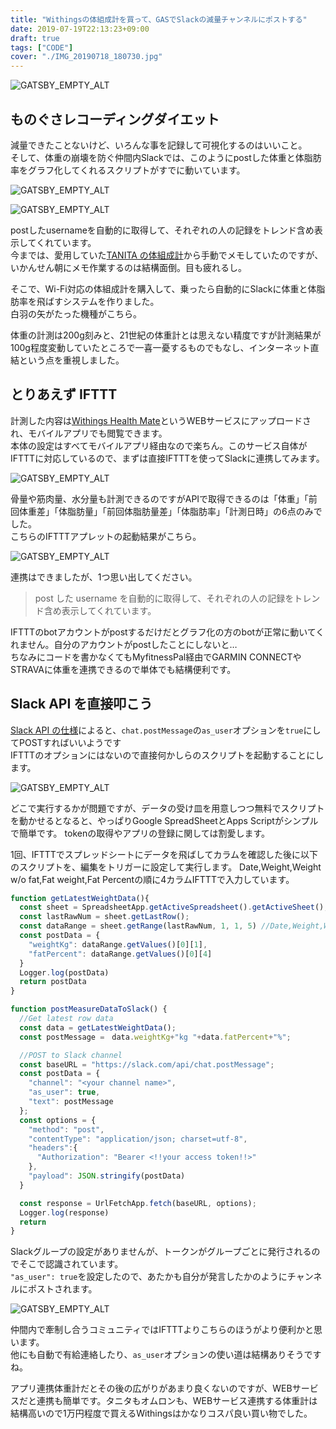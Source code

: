 ---
title: "Withingsの体組成計を買って、GASでSlackの減量チャンネルにポストする"
date: 2019-07-19T22:13:23+09:00
draft: true
tags: ["CODE"]
cover: "./IMG_20190718_180730.jpg"
---

![GATSBY_EMPTY_ALT](./IMG_20190718_180730.jpg)

## ものぐさレコーディングダイエット

減量できたことないけど、いろんな事を記録して可視化するのはいいこと。  
そして、体重の崩壊を防ぐ仲間内Slackでは、このようにpostした体重と体脂肪率をグラフ化してくれるスクリプトがすでに動いています。

![GATSBY_EMPTY_ALT](./weight.png)

![GATSBY_EMPTY_ALT](./fatpercentage.png)

postしたusernameを自動的に取得して、それぞれの人の記録をトレンド含め表示してくれています。  
今までは、愛用していた[TANITA の体組成計](https://amzn.to/2Lv42AS)から手動でメモしていたのですが、いかんせん朝にメモ作業するのは結構面倒。目も疲れるし。

そこで、Wi-Fi対応の体組成計を購入して、乗ったら自動的にSlackに体重と体脂肪率を飛ばすシステムを作りました。  
白羽の矢がたった機種がこちら。

体重の計測は200g刻みと、21世紀の体重計とは思えない精度ですが計測結果が100g程度変動していたところで一喜一憂するものでもなし、インターネット直結という点を重視しました。

<LinkBox isAmazonLink url="https://www.amazon.co.jp/dp/B071LNJTVH/" />

## とりあえず IFTTT

計測した内容は[Withings Health Mate](https://www.withings.com/jp/ja/health-mate)というWEBサービスにアップロードされ、モバイルアプリでも閲覧できます。  
本体の設定はすべてモバイルアプリ経由なので楽ちん。このサービス自体がIFTTTに対応しているので、まずは直接IFTTTを使ってSlackに連携してみます。

![GATSBY_EMPTY_ALT](./IFTTT_slack.PNG)

骨量や筋肉量、水分量も計測できるのですがAPIで取得できるのは「体重」「前回体重差」「体脂肪量」「前回体脂肪量差」「体脂肪率」「計測日時」の6点のみでした。  
こちらのIFTTTアプレットの起動結果がこちら。

![GATSBY_EMPTY_ALT](./IFTTT_post.PNG)

連携はできましたが、1つ思い出してください。

> post した username を自動的に取得して、それぞれの人の記録をトレンド含め表示してくれています。

IFTTTのbotアカウントがpostするだけだとグラフ化の方のbotが正常に動いてくれません。自分のアカウントがpostしたことにしないと…  
ちなみにコードを書かなくてもMyfitnessPal経由でGARMIN CONNECTやSTRAVAに体重を連携できるので単体でも結構便利です。

## Slack API を直接叩こう

[Slack API の仕様](https://api.slack.com/methods/chat.postMessage)によると、`chat.postMessage`の`as_user`オプションを`true`にしてPOSTすればいいようです  
IFTTTのオプションにはないので直接何かしらのスクリプトを起動することにします。

![GATSBY_EMPTY_ALT](./diagram.png)

どこで実行するかが問題ですが、データの受け皿を用意しつつ無料でスクリプトを動かせるとなると、やっぱりGoogle SpreadSheetとApps Scriptがシンプルで簡単です。
tokenの取得やアプリの登録に関しては割愛します。

1回、IFTTTでスプレッドシートにデータを飛ばしてカラムを確認した後に以下のスクリプトを、編集をトリガーに設定して実行します。
Date,Weight,Weight w/o fat,Fat weight,Fat Percentの順に4カラムIFTTTで入力しています。

```JavaScript
function getLatestWeightData(){
  const sheet = SpreadsheetApp.getActiveSpreadsheet().getActiveSheet();
  const lastRawNum = sheet.getLastRow();
  const dataRange = sheet.getRange(lastRawNum, 1, 1, 5) //Date,Weight,Weight w/o fat,Fat weight,Fat Percent
  const postData = {
    "weightKg": dataRange.getValues()[0][1],
    "fatPercent": dataRange.getValues()[0][4]
  }
  Logger.log(postData)
  return postData
}

function postMeasureDataToSlack() {
  //Get latest row data
  const data = getLatestWeightData();
  const postMessage =　data.weightKg+"kg "+data.fatPercent+"%";

  //POST to Slack channel
  const baseURL = "https://slack.com/api/chat.postMessage";
  const postData = {
    "channel": "<your channel name>",
    "as_user": true,
    "text": postMessage
  };
  const options = {
    "method": "post",
    "contentType": "application/json; charset=utf-8",
    "headers":{
      "Authorization": "Bearer <!!your access token!!>"
    },
    "payload": JSON.stringify(postData)
  }

  const response = UrlFetchApp.fetch(baseURL, options);
  Logger.log(response)
  return
}
```

Slackグループの設定がありませんが、トークンがグループごとに発行されるのでそこで認識されています。  
`"as_user": true`を設定したので、あたかも自分が発言したかのようにチャンネルにポストされます。

![GATSBY_EMPTY_ALT](./post.PNG)

仲間内で牽制し合うコミュニティではIFTTTよりこちらのほうがより便利かと思います。  
他にも自動で有給連絡したり、`as_user`オプションの使い道は結構ありそうですね。

アプリ連携体重計だとその後の広がりがあまり良くないのですが、WEBサービスだと連携も簡単です。タニタもオムロンも、WEBサービス連携する体重計は結構高いので1万円程度で買えるWithingsはかなりコスパ良い買い物でした。

<LinkBox isAmazonLink url="https://www.amazon.co.jp/dp/B071LNJTVH/" />
